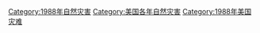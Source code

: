 [[Category:1988年自然灾害|Category:1988年自然灾害]]
[[Category:美国各年自然灾害|Category:美国各年自然灾害]]
[[Category:1988年美国灾难|Category:1988年美国灾难]]
